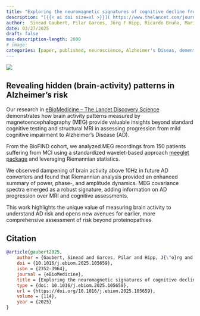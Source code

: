 ```yaml
---
title: "Exploring the neuromagnetic signatures of cognitive decline from mild cognitive impairment to Alzheimer's disease dementia"
description: "[{{< ai doi size=xl >}}]( https://www.thelancet.com/journals/ebiom/article/PIIS2352-3964(25)00103-3/fulltext ) [{{< bi file-pdf size=1.5em >}}](https://www.thelancet.com/action/showPdf?pii=S2352-3964%2825%2900103-3) [{{< bi github size=1.5 >}}](https://github.com/singaub/meg-biofind-ad-progression-paper-code)"
author:  Sinead Gaubert, Pilar Garces, Jörg F Hipp, Ricardo Bruña, Maria Eugenia Lopéz, Fernando Maestu, Delshad Vaghari, Rik Henson, Claire Paquetand Denis A Engemann
date: 03/27/2025
draft: false
max-description-length: 2000
# image: 
categories: [paper, published, neuroscience, Alzheimer's Diseas, dementia, MEG, MRI, biomarker]
---
```


![](../ebiom_ad_cover.jpeg)

## Revealing hidden (brain-activity) patterns in Alzheimer's risk 

Our research in [eBioMedicine – The Lancet Discovery Science](https://www.thelancet.com/journals/ebiom/article/PIIS2352-3964(25)00103-3/fulltext) demonstrates how brain activity patterns measured by magnetoencephalography (MEG) provide valuable insights beyond standard cognitive testing and structural MRI in assessing progression from mild cognitive impairment to Alzheimer's Disease (AD).

From the BioFIND cohort, we analyzed MEG recordings from 150 patients suffering from MCI using a standardized wavelet-based approach [meeglet package](https://roche.github.io/neuro-meeglet/) and leveraging Riemannian statistics. 

We observed dampening of brain activity above 10Hz in future AD converters and found that Riemannian analysis provided an enhanced summary of power, phase-, and amplitude dynamics. MEG covariance spectra emerged as a robust signature, adding information on AD progression over MRI and cognitive assessments.

This work highlights the unique value of measuring brain activity to understand AD risk and opens new avenues for earlier, more comprehensive assessment of risk beyond proteinopathies.

## Citation

```bibtex
@article{gaubert2025,
	author = {Gaubert, Sinead and Garces, Pilar and Hipp, J{\"o}rg and Bru{\~n}a, Ricardo and Lop{\'e}z, Maria Eugenia and Maestu, Fernando and Vaghari, Delshad and Henson, Richard and Paquet, Claire and Engemann, Denis-Alexander},
	doi = {10.1016/j.ebiom.2025.105659},
	isbn = {2352-3964},
	journal = {eBioMedicine},
	title = {Exploring the neuromagnetic signatures of cognitive decline from mild cognitive impairment to Alzheimer's disease dementia},
	type = {doi: 10.1016/j.ebiom.2025.105659},
	url = {https://doi.org/10.1016/j.ebiom.2025.105659},
	volume = {114},
	year = {2025}
}
```

